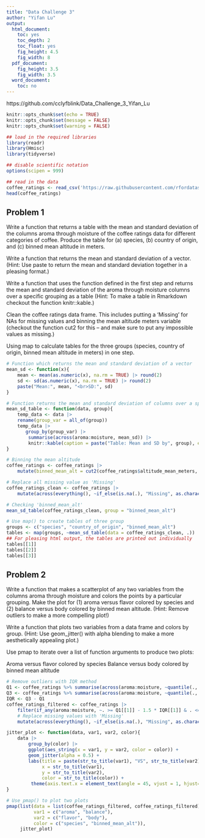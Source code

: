 ```yaml
---
title: "Data Challenge 3"
author: "Yifan Lu"
output:
  html_document:
    toc: yes
    toc_depth: 2
    toc_float: yes
    fig_height: 4.5
    fig_width: 8
  pdf_document:
    fig_height: 3.5
    fig_width: 3.5
  word_document:
    toc: no
---
```

https://github.com/cclyfblink/Data_Challenge_3_Yifan_Lu

```r
knitr::opts_chunk$set(echo = TRUE)
knitr::opts_chunk$set(message = FALSE)
knitr::opts_chunk$set(warning = FALSE)
```
```r
## load in the required libraries 
library(readr)
library(Hmisc)
library(tidyverse)

## disable scientific notation
options(scipen = 999)
```

```r
## read in the data 
coffee_ratings <- read_csv('https://raw.githubusercontent.com/rfordatascience/tidytuesday/master/data/2020/2020-07-07/coffee_ratings.csv')
head(coffee_ratings)
```

## Problem 1
Write a function that returns a table with the mean and standard deviation of the columns aroma through moisture of the coffee ratings data for different categories of coffee. Produce the table for (a) species, (b) country of origin, and (c) binned mean altitude in meters.

Write a function that returns the mean and standard deviation of a vector. (Hint: Use paste to return the mean and standard deviation together in a pleasing format.)

Write a function that uses the function defined in the first step and returns the mean and standard deviation of the aroma through moisture columns over a specific grouping as a table (Hint: To make a table in Rmarkdown checkout the function knitr::kable.)

Clean the coffee ratings data frame. This includes putting a ‘Missing’ for NAs for missing values and binning the mean altitude meters variable (checkout the function cut2 for this – and make sure to put any impossible values as missing.)

Using map to calculate tables for the three groups (species, country of origin, binned mean altitude in meters) in one step.

```r
# Function which returns the mean and standard deviation of a vector
mean_sd <- function(x){
    mean <- mean(as.numeric(x), na.rm = TRUE) |> round(2)
    sd <- sd(as.numeric(x), na.rm = TRUE) |> round(2)
    paste("Mean:", mean, "<br>SD:", sd)
}
```

```r
# Function returns the mean and standard deviation of columns over a specific grouping as a table
mean_sd_table <- function(data, group){
    temp_data <- data |>
    rename(group_var = all_of(group))
    temp_data |>
       group_by(group_var) |>
        summarise(across(aroma:moisture, mean_sd)) |>
        knitr::kable(caption = paste("Table: Mean and SD by", group), escape = FALSE)
}
```

```r
# Binning the mean altitude
coffee_ratings <- coffee_ratings |>
    mutate(binned_mean_alt = cut2(coffee_ratings$altitude_mean_meters, c(1000, 2000, 3000, 4000, 5000)))

# Replace all missing value as 'Missing'
coffee_ratings_clean <- coffee_ratings |> 
    mutate(across(everything(), ~if_else(is.na(.), "Missing", as.character(.))))
```

```r
# Checking 'binned_mean_alt'
mean_sd_table(coffee_ratings_clean, group = "binned_mean_alt")
```

```r
# Use map() to create tables of three group
groups <- c("species", "country_of_origin", "binned_mean_alt")
tables <- map(groups, ~mean_sd_table(data = coffee_ratings_clean, .))
## For pleasing html output, the tables are printed out individually
tables[[1]]
tables[[2]]
tables[[3]]
```


## Problem 2
Write a function that makes a scatterplot of any two variables from the columns aroma through moisture and colors the points by a particular grouping. Make the plot for 
(1) aroma versus flavor colored by species and 
(2) balance versus body colored by binned mean altitude.
(Hint: Remove outliers to make a more compelling plot!)

Write a function that plots two variables from a data frame and colors by group. (Hint: Use geom_jitter() with alpha blending to make a more aesthetically appealing plot.)

Use pmap to iterate over a list of function arguments to produce two plots:

Aroma versus flavor colored by species
Balance versus body colored by binned mean altitude

```r
# Remove outliers with IQR method
Q1 <- coffee_ratings %>% summarise(across(aroma:moisture, ~quantile(., 0.25, na.rm = TRUE)))
Q3 <- coffee_ratings %>% summarise(across(aroma:moisture, ~quantile(., 0.75, na.rm = TRUE)))
IQR <- Q3 - Q1
coffee_ratings_filtered <- coffee_ratings |>
    filter(if_any(aroma:moisture, ~. >= Q1[[1]] - 1.5 * IQR[[1]] & . <= Q3[[1]] + 1.5 * IQR[[1]])) |>
    # Replace missing values with 'Missing'
    mutate(across(everything(), ~if_else(is.na(.), "Missing", as.character(.))))
```

```r
jitter_plot <- function(data, var1, var2, color){
    data |>
        group_by(color) |>
        ggplot(aes_string(x = var1, y = var2, color = color)) +
        geom_jitter(alpha = 0.5) +
        labs(title = paste(str_to_title(var1), "VS", str_to_title(var2), "colored by", color),
             x = str_to_title(var1),
             y = str_to_title(var2),
             color = str_to_title(color)) +
         theme(axis.text.x = element_text(angle = 45, vjust = 1, hjust=1))
}
```

```r
# Use pmap() to plot two plots
pmap(list(data = list(coffee_ratings_filtered, coffee_ratings_filtered),
          var1 = c("aroma", "balance"),
          var2 = c("flavor", "body"),
          color = c("species", "binned_mean_alt")),
     jitter_plot)
```

